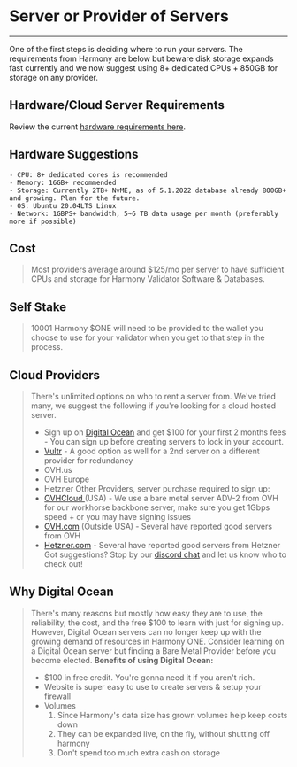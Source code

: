 # Server or Provider of Servers
---
One of the first steps is deciding where to run your servers. The requirements from Harmony are below but beware disk storage expands fast currently and we now suggest using 8+ dedicated CPUs + 850GB for storage on any provider.
## Hardware/Cloud Server Requirements
Review the current [hardware requirements here](https://docs.harmony.one/home/network/validators/server-setup/requirements).
## Hardware Suggestions
    - CPU: 8+ dedicated cores is recommended
    - Memory: 16GB+ recommended
    - Storage: Currently 2TB+ NvME, as of 5.1.2022 database already 800GB+ and growing. Plan for the future.
    - OS: Ubuntu 20.04LTS Linux
    - Network: 1GBPS+ bandwidth, 5~6 TB data usage per month (preferably more if possible)
## Cost
> Most providers average around $125/mo per server to have sufficient CPUs and storage for Harmony Validator Software & Databases.
## Self Stake
> 10001 Harmony $ONE will need to be provided to the wallet you choose to use for your validator when you get to that step in the process.
## Cloud Providers
> There's unlimited options on who to rent a server from. We've tried many, we suggest the following if you're looking for a cloud hosted server.
>
>   * Sign up on [Digital Ocean](https://m.do.co/c/b761e5fdd694) and get $100 for your first 2 months fees - You can sign up before creating servers to lock in your account.
>   * [Vultr](https://www.vultr.com/?ref=8873853) - A good option as well for a 2nd server on a different provider for redundancy
>   * OVH.us
>   * OVH Europe
>   * Hetzner
Other Providers, server purchase required to sign up:
>   * [OVHCloud ](https://us.ovhcloud.com/) \(USA\) - We use a bare metal server ADV-2 from OVH for our workhorse backbone server, make sure you get 1Gbps speed + or you may have signing issues
>   * [OVH.com](https://www.ovh.com/world/) \(Outside USA\) - Several have reported good servers from OVH
>   * [Hetzner.com](https://www.hetzner.com/cloud) - Several have reported good servers from Hetzner
Got suggestions? Stop by our [discord chat](https://discord.gg/Rcz5T6D9CV) and let us know who to check out!
## Why Digital Ocean
> There's many reasons but mostly how easy they are to use, the reliability, the cost, and the free $100 to learn with just for signing up. However, Digital Ocean servers can no longer keep up with the growing demand of resources in Harmony ONE. Consider learning on a Digital Ocean server but finding a Bare Metal Provider before you become elected.
**Benefits of using Digital Ocean:**
>   * $100 in free credit. You're gonna need it if you aren't rich.
>   * Website is super easy to use to create servers & setup your firewall
>   * Volumes
>     1. Since Harmony's data size has grown volumes help keep costs down
>     2. They can be expanded live, on the fly, without shutting off harmony
>     3. Don't spend too much extra cash on storage